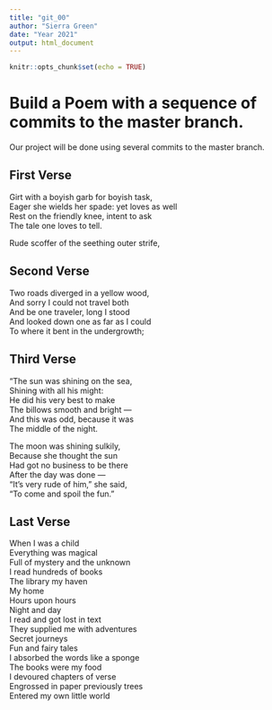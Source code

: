 ```yaml
---
title: "git_00"
author: "Sierra Green"
date: "Year 2021"
output: html_document
---
```


```r
knitr::opts_chunk$set(echo = TRUE)
```
# Build a Poem with a sequence of commits to the master branch.
Our project will be done using several commits to the master branch.
<!-- Do not modify or change any text in "!--" bracketed areas such as this --- these are instructions to
you, if you change any of this the git program will notice it and compromise your git merging strategy !-->

## First Verse 
<!--Put the first five lines of a poem by Lewis Carrol in this section!-->
Girt with a boyish garb for boyish task,  
   Eager she wields her spade: yet loves as well  
Rest on the friendly knee, intent to ask  
         The tale one loves to tell.  
  
Rude scoffer of the seething outer strife,  

## Second Verse
<!--Put the first five lines of a poem by Robert Frost here!-->
Two roads diverged in a yellow wood,  
And sorry I could not travel both  
And be one traveler, long I stood  
And looked down one as far as I could  
To where it bent in the undergrowth;  

## Third Verse
<!--Put the first two verses of The Walrus and the Carpenter here!-->
"The sun was shining on the sea,  
      Shining with all his might:  
He did his very best to make  
      The billows smooth and bright —  
And this was odd, because it was  
      The middle of the night.  
  
The moon was shining sulkily,  
      Because she thought the sun  
Had got no business to be there  
      After the day was done —  
"It's very rude of him," she said,  
      "To come and spoil the fun."  
      
## Last Verse
<!--Put a short poem of your choice 8-20 lines,here!-->
When I was a child  
Everything was magical  
Full of mystery and the unknown  
I read hundreds of books  
The library my haven  
My home  
Hours upon hours  
Night and day  
I read and got lost in text  
They supplied me with adventures  
Secret journeys  
Fun and fairy tales  
I absorbed the words like a sponge  
The books were my food  
I devoured chapters of verse  
Engrossed in paper previously trees  
Entered my own little world  
